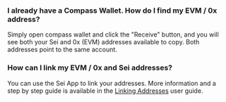 ### I already have a Compass Wallet. How do I find my EVM / 0x address?

Simply open compass wallet and click the "Receive" button, and you will see both
your Sei and 0x (EVM) addresses available to copy. Both addresses point to the
same account.

### How can I link my EVM / 0x and Sei addresses?

You can use the Sei App to link your addresses. More information and a step by
step guide is available in the
[Linking Addresses](/user-guides/linking-addresses) user guide.
